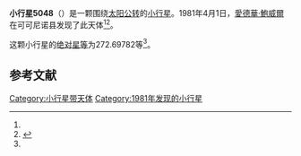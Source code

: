 {{Infobox planet
| bgcolour = #FFFFC0
| name = 5048 Moriarty
| symbol = 
| image = 
| caption = 
| discovery = yes
| discovery_ref = 
| discoverer = [[愛德華·鮑威爾|愛德華·鮑威爾]]
| discovery_site = [[可可尼诺县|可可尼诺县]] 
| discovered = 1981年4月1日
| designations = yes
| mp_name = 
| named_after = 
| alt_names = 1981 GC/ 1951 EJ1 / 1972 BA / 1977 KJ1 / 1978 TV1
| mp_category = [[主带小行星|主带小行星]]
| orbit_ref = <ref name="a">[http://ssd.jpl.nasa.gov/sbdb.cgi?sstr=5048 5048 Moriarty] {{Wayback|url=http://ssd.jpl.nasa.gov/sbdb.cgi?sstr=5048 |date=20140928204843 }}，小行星數據庫瀏覽器（JPL Small-Body Database Browser）－[[美国国家航空航天局|美国国家航空航天局]]喷气推进实验室</ref>
| epoch = 2456400.5 (2013年4月18日更新)
| aphelion = {{convert|3.0818901|AU|km|3|abbr=on|lk=out}}
| perihelion = {{convert|2.1702619|AU|km|3|abbr=on}}
| semimajor = {{convert|2.6260760|AU|km|3|abbr=on}}
| eccentricity = 0.1735723
| period = 1554.387769 [[日|日]]<br />4.26[[儒略年|儒略年]]
| avg_speed = 
| inclination = 1.39285
| asc_node = 301.70806
| mean_anomaly = 
| arg_peri = 272.69782
| satellites = 
| physical_characteristics = yes
| dimensions = 
| mass = 
| density = 
| surface_grav = 
| escape_velocity = 
| sidereal_day = 
| axial_tilt = 
| pole_ecliptic_lat = 
| pole_ecliptic_lon = 
| albedo = 
| temperatures= 
| temp_name1 = 
| mean_temp_1 = 
| max_temp_1 = 
| temp_name2 = 
| max_temp_2 = 
| spectral_type = 
| abs_magnitude = 272.69782
}}

'''小行星5048'''（{{lang-en|5048 Moriarty}}）是一颗围绕[[太阳|太阳]][[公转|公转]]的[[小行星|小行星]]。1981年4月1日，[[愛德華·鮑威爾|愛德華·鮑威爾]]在可可尼诺县发现了此天体<ref name="a" /><ref>{{cite news|title=小行星列表|url=http://cfa-www.harvard.edu/iau/lists/NumberedMPs.txt|accessdate=2013-07-08|newspaper=哈佛大学|archive-date=2008-05-17|archive-url=https://web.archive.org/web/20080517010638/http://cfa-www.harvard.edu/iau/lists/NumberedMPs.txt|dead-url=no}}</ref>。

这颗小行星的[[绝对星等|绝对星等]]为272.69782等<ref name="a" />。

==参考文献==
{{reflist}}
{{Minor Planet Number|[[小行星5047|小行星5047]]|[[小行星5049|小行星5049]]}}

{{小天体}}

[[Category:小行星带天体|Category:小行星带天体]]
[[Category:1981年发现的小行星|Category:1981年发现的小行星]]

{{asteroid-stub}}